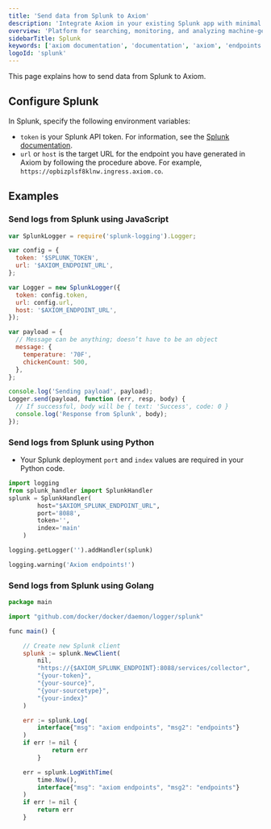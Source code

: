```yaml
---
title: 'Send data from Splunk to Axiom'
description: 'Integrate Axiom in your existing Splunk app with minimal effort and without breaking any of your existing Splunk stack.'
overview: 'Platform for searching, monitoring, and analyzing machine-generated data'
sidebarTitle: Splunk
keywords: ['axiom documentation', 'documentation', 'axiom', 'endpoints', 'http', 'syslog', 'splunk', 'datadog', 'loki', 'honeycomb', 'javascript', 'python']
logoId: 'splunk'
---
```



This page explains how to send data from Splunk to Axiom.

<Prerequisites />

<SetUpEndpoint endpointName="Splunk" />

## Configure Splunk

In Splunk, specify the following environment variables:

- `token` is your Splunk API token. For information, see the [Splunk documentation](https://docs.splunk.com/observability/en/admin/authentication/authentication-tokens/api-access-tokens.html).
- `url` or `host` is the target URL for the endpoint you have generated in Axiom by following the procedure above. For example, `https://opbizplsf8klnw.ingress.axiom.co`.

## Examples

### Send logs from Splunk using JavaScript

```js
var SplunkLogger = require('splunk-logging').Logger;

var config = {
  token: '$SPLUNK_TOKEN',
  url: '$AXIOM_ENDPOINT_URL',
};

var Logger = new SplunkLogger({
  token: config.token,
  url: config.url,
  host: '$AXIOM_ENDPOINT_URL',
});

var payload = {
  // Message can be anything; doesn’t have to be an object
  message: {
    temperature: '70F',
    chickenCount: 500,
  },
};

console.log('Sending payload', payload);
Logger.send(payload, function (err, resp, body) {
  // If successful, body will be { text: 'Success', code: 0 }
  console.log('Response from Splunk', body);
});
```

### Send logs from Splunk using Python

- Your Splunk deployment `port` and `index` values are required in your Python code.

```py
import logging
from splunk_handler import SplunkHandler
splunk = SplunkHandler(
        host="$AXIOM_SPLUNK_ENDPOINT_URL",
        port='8088',
        token='',
        index='main'
    )

logging.getLogger('').addHandler(splunk)

logging.warning('Axiom endpoints!')
```

### Send logs from Splunk using Golang

```js
package main

import "github.com/docker/docker/daemon/logger/splunk"

func main() {

	// Create new Splunk client
	splunk := splunk.NewClient(
		nil,
		"https://{$AXIOM_SPLUNK_ENDPOINT}:8088/services/collector",
		"{your-token}",
		"{your-source}",
		"{your-sourcetype}",
		"{your-index}"
	)

	err := splunk.Log(
		interface{"msg": "axiom endpoints", "msg2": "endpoints"}
	)
	if err != nil {
        	return err
        }

	err = splunk.LogWithTime(
		time.Now(),
		interface{"msg": "axiom endpoints", "msg2": "endpoints"}
	)
	if err != nil {
		return err
	}
```
